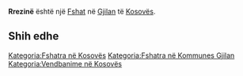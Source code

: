 {{Fshat në Kosovës
 | Emri                = Rrezinë
| sqi_D_name = Rrezinë
| sqi_D_FULL_NAME_RO = Rrezinë
| sqi_D_FULL_NAME_ND_RO = Rrezine
| sqi_D_SORT_NAME_RG = RREZINE
| sqi_D_FULL_NAME_RG = Rrezinë
| sqi_D_FULL_NAME_ND_RG = Rrezine
| sqi_V_name = Rezinë
| sqi_V_FULL_NAME_RO = Rezinë
| sqi_V_FULL_NAME_ND_RO = Rezine
| sqi_V_SORT_NAME_RG = REZINE
| sqi_V_FULL_NAME_RG = Rezinë
| sqi_V_FULL_NAME_ND_RG = Rezine
| srp_N_name = Rezina
| srp_N_FULL_NAME_RO = Rezina
| srp_N_FULL_NAME_ND_RO = Rezina
| srp_N_SORT_NAME_RG = REZINA
| srp_N_FULL_NAME_RG = Rezina
| srp_N_FULL_NAME_ND_RG = Rezina
| srp_NS_name = Резина
| srp_NS_FULL_NAME_RO = Резина
| srp_NS_FULL_NAME_ND_RO = Резина
| srp_NS_SORT_NAME_RG = РЕЗИНА
| srp_NS_FULL_NAME_RG = Резина
| srp_NS_FULL_NAME_ND_RG = Резина

 | Emri (Rasa dhanore) = 
 | Figura              = 
 | Shteti              = Kosovo
 | Komuna              = Gjilan
 | Kodi postar         = 
 | Sipërfaqja          = 

 | Popullsia           = 

 | Regj. i popullsisë  = 
 | Dend. e popullsisë  = 
 | Faqja zyrtare       = 
 <!--- Koordinatat ----> 
 | Gjerësia            = 42.388611
 | Gjatësia            = 20.494167
 | Lartësia            = 
}}
'''Rrezinë''' është një [[Fshat]] në [[Gjilan]] të [[Kosovës]].

<!-- == Gjeografia == -->
<!-- == Historia == -->
<!-- == Demografia == -->
== Shih edhe ==
{{Komuna Gjilan}}
{{Kosovo-Administrata-Cung}}

[[Kategoria:Fshatra në Kosovës]]
[[Kategoria:Fshatra në Kommunes Gjilan]]
[[Kategoria:Vendbanime në Kosovës]]